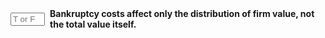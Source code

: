 ::: {.question-block}

<form onsubmit="event.preventDefault(); checkAnswerBox('module9_tf_q85','F')" style="display: flex; align-items: center; gap: 8px;">
  <input type="text" id="module9_tf_q85" name="module9_tf_q85" maxlength="1" placeholder="T or F" style="width: 55px;" data-correct-answer="F" /> 
  <label for="module9_tf_q85"><strong>Bankruptcy costs affect only the distribution of firm value, not the total value itself.</strong></label>
</form>

<div id="feedback-module9_tf_q85" class="feedback" data-status="" style="display:none;">
FALSE. Bankruptcy costs reduce the overall firm value because part of the value is lost through legal fees and inefficiencies.
</div>

:::
